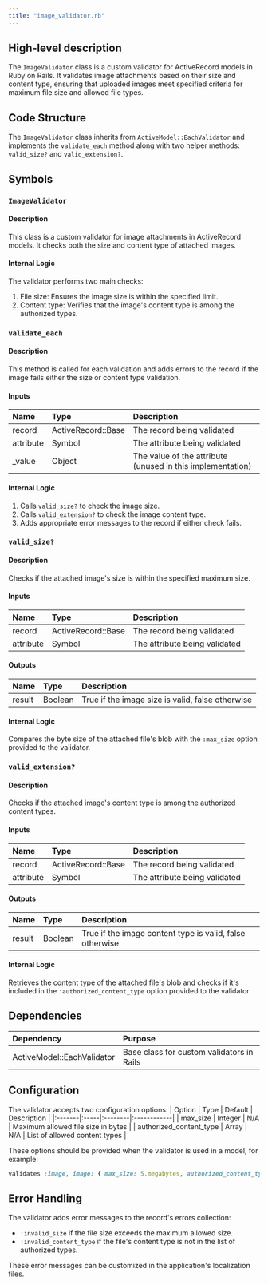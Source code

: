 ```yaml
---
title: "image_validator.rb"
---
```


## High-level description
The `ImageValidator` class is a custom validator for ActiveRecord models in Ruby on Rails. It validates image attachments based on their size and content type, ensuring that uploaded images meet specified criteria for maximum file size and allowed file types.

## Code Structure
The `ImageValidator` class inherits from `ActiveModel::EachValidator` and implements the `validate_each` method along with two helper methods: `valid_size?` and `valid_extension?`.

## Symbols

### `ImageValidator`
#### Description
This class is a custom validator for image attachments in ActiveRecord models. It checks both the size and content type of attached images.

#### Internal Logic
The validator performs two main checks:
1. File size: Ensures the image size is within the specified limit.
2. Content type: Verifies that the image's content type is among the authorized types.

### `validate_each`
#### Description
This method is called for each validation and adds errors to the record if the image fails either the size or content type validation.

#### Inputs
| Name | Type | Description |
|:-----|:-----|:------------|
| record | ActiveRecord::Base | The record being validated |
| attribute | Symbol | The attribute being validated |
| _value | Object | The value of the attribute (unused in this implementation) |

#### Internal Logic
1. Calls `valid_size?` to check the image size.
2. Calls `valid_extension?` to check the image content type.
3. Adds appropriate error messages to the record if either check fails.

### `valid_size?`
#### Description
Checks if the attached image's size is within the specified maximum size.

#### Inputs
| Name | Type | Description |
|:-----|:-----|:------------|
| record | ActiveRecord::Base | The record being validated |
| attribute | Symbol | The attribute being validated |

#### Outputs
| Name | Type | Description |
|:-----|:-----|:------------|
| result | Boolean | True if the image size is valid, false otherwise |

#### Internal Logic
Compares the byte size of the attached file's blob with the `:max_size` option provided to the validator.

### `valid_extension?`
#### Description
Checks if the attached image's content type is among the authorized content types.

#### Inputs
| Name | Type | Description |
|:-----|:-----|:------------|
| record | ActiveRecord::Base | The record being validated |
| attribute | Symbol | The attribute being validated |

#### Outputs
| Name | Type | Description |
|:-----|:-----|:------------|
| result | Boolean | True if the image content type is valid, false otherwise |

#### Internal Logic
Retrieves the content type of the attached file's blob and checks if it's included in the `:authorized_content_type` option provided to the validator.

## Dependencies
| Dependency | Purpose |
|:-----------|:--------|
| ActiveModel::EachValidator | Base class for custom validators in Rails |

## Configuration
The validator accepts two configuration options:
| Option | Type | Default | Description |
|:-------|:-----|:--------|:------------|
| max_size | Integer | N/A | Maximum allowed file size in bytes |
| authorized_content_type | Array | N/A | List of allowed content types |

These options should be provided when the validator is used in a model, for example:
```ruby
validates :image, image: { max_size: 5.megabytes, authorized_content_type: ['image/jpeg', 'image/png'] }
```

## Error Handling
The validator adds error messages to the record's errors collection:
- `:invalid_size` if the file size exceeds the maximum allowed size.
- `:invalid_content_type` if the file's content type is not in the list of authorized types.

These error messages can be customized in the application's localization files.